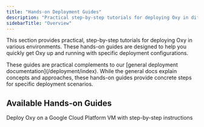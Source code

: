 ```yaml
---
title: "Hands-on Deployment Guides"
description: "Practical step-by-step tutorials for deploying Oxy in different environments"
sidebarTitle: "Overview"
---
```



This section provides practical, step-by-step tutorials for deploying Oxy in various environments. These hands-on guides are designed to help you quickly get Oxy up and running with specific deployment configurations.

<Note>
  These guides are practical complements to our [general deployment documentation](/deployment/index). While the general docs explain concepts and approaches, these hands-on guides provide concrete steps for specific deployment scenarios.
</Note>

## Available Hands-on Guides

<CardGroup cols={2}>
  <Card
    title="GCP VM Deployment"
    icon="cloud"
    href="/deployment/gcp"
  >
    Deploy Oxy on a Google Cloud Platform VM with step-by-step instructions
  </Card>
</CardGroup>
